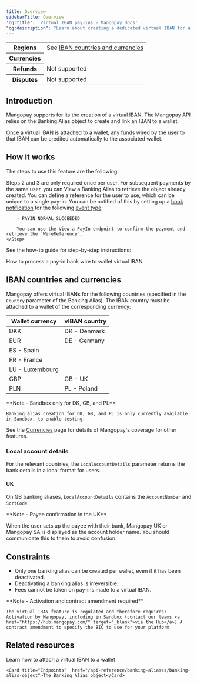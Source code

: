 ```yaml
---
title: Overview
sidebarTitle: Overview
'og:title': 'Virtual IBAN pay-ins - Mangopay docs'
"og:description": "Learn about creating a dedicated virtual IBAN for a wallet, making it easy for users to wire funds to a wallet and for you to reconcile them."
---
```



<table>
    <tbody>
        <tr>
            <th class="header">Regions</th>
            <td class="table-content row-span" rowSpan={2}>
                See <a href="#iban-countries-and-currencies">IBAN countries and currencies</a>
            </td>
            </tr>
        <tr>
            <th class="header">Currencies</th>
            </tr>
        <tr>
            <th class="header">Refunds</th>
            <td class="table-content">
                Not supported
            </td>
            </tr>
        <tr>
            <th class="header">Disputes</th>
            <td class="table-content">
                Not supported
            </td>
            </tr>
    </tbody>
</table>

## Introduction

Mangopay supports for its <Wallet content="wallets" /> the creation of a virtual IBAN. The Mangopay API relies on the Banking Alias object to create and link an IBAN to a wallet.

Once a virtual IBAN is attached to a wallet, any funds wired by the user to that IBAN can be credited automatically to the associated wallet.

## How it works

The steps to use this feature are the following:

<Steps>
    <Step title="The user chooses to pay via bank wire" />
    <Step title="You create a wallet for the user with the Create a Wallet endpoint (required once)" />
    <Step title="You create a virtual IBAN attached to the wallet with the Create an IBAN Banking Alias endpoint (required once)">
        Steps 2 and 3 are only required once per user. For subsequent payments by the same user, you can View a Banking Alias to retrieve the object already created.
    </Step>
    <Step title="In response, the API returns bank details that you must display to the user (`IBAN` and `BIC` or `LocalAccountDetails`)">
        You can define a reference for the user to use, which can be unique to a single pay-in. 
    </Step>
    <Step title="The user sends funds to the banking alias’s bank details (using your defined reference)" />
    <Step title="On receipt of the funds, Mangopay automatically creates an External Instruction Bank Wire PayIn">
        You can be notified of this by setting up a <a href="/webhooks">hook notification</a> for the following <a href="/webhooks/event-types">event type</a>:

        - PAYIN_NORMAL_SUCCEEDED

        You can use the View a PayIn endpoint to confirm the payment and retrieve the `WireReference`.
    </Step>

</Steps>

See the how-to guide for step-by-step instructions: 

<Card title="How to" href="/guides/payment-methods/banking/virtual-iban/how-to">
    How to process a pay-in bank wire to wallet virtual IBAN
</Card>

## IBAN countries and currencies

Mangopay offers virtual IBANs for the following countries (specified in the `Country` parameter of the Banking Alias). The IBAN country must be attached to a wallet of the corresponding currency:

<table>
    <thead>
        <tr>
            <th class="header">Wallet currency</th>
            <th class="header">vIBAN country</th>
        </tr>
    </thead>
    <tbody>
        <tr>
            <td class="table-content">DKK</td>
            <td class="table-content">DK - Denmark</td>
        </tr>
        <tr>
            <td class="table-content" rowSpan={4}>EUR</td>
            <td class="table-content">DE - Germany</td>
        </tr>
        <tr>
            <td class="table-content">ES - Spain</td>
        </tr>
        <tr>
            <td class="table-content">FR - France</td>
        </tr>
        <tr>
            <td class="table-content">LU - Luxembourg</td>
        </tr>
        <tr>
            <td class="table-content">GBP</td>
            <td class="table-content">GB - UK</td>
        </tr>
        <tr>
            <td class="table-content">PLN</td>
            <td class="table-content">PL - Poland</td>
        </tr>
    </tbody>
</table>

<Note>
    **Note - Sandbox only for DK, GB, and PL** 
    
    Banking alias creation for DK, GB, and PL is only currently available in Sandbox, to enable testing.
</Note>

See the <a href="/guides/currencies">Currencies</a> page for details of Mangopay's coverage for other features.

### Local account details

For the relevant countries, the `LocalAccountDetails` parameter returns the bank details in a local format for users.

#### UK

On GB banking aliases, `LocalAccountDetails` contains the `AccountNumber` and `SortCode`.

<Note>
    **Note - Payee confirmation in the UK** 
    
When the user sets up the payee with their bank, Mangopay UK or Mangopay SA is displayed as the account holder name. You should communicate this to them to avoid confusion.
</Note>

## Constraints

-   Only one banking alias can be created per wallet, even if it has been deactivated.
-   Deactivating a banking alias is irreversible.
-   Fees cannot be taken on pay-ins made to a virtual IBAN.

<Note>
    **Note - Activation and contract amendment required** 
    
    The virtual IBAN feature is regulated and therefore requires: Activation by Mangopay, including in Sandbox (contact our teams <a href="https://hub.mangopay.com/" target="_blank">via the Hub</a>) A contract amendment to specify the BIC to use for your platform
</Note>

## Related resources

<CardGroup col={2}> 
    <Card title="How to" href="/guides/payment-methods/banking/virtual-iban/how-to">Learn how to attach a virtual IBAN to a wallet</Card>

    <Card title="Endpoints"  href="/api-reference/banking-aliases/banking-alias-object">The Banking Alias object</Card>
</CardGroup>